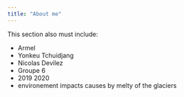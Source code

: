 ```yaml
---
title: "About me"
---
```



This section also must include: 

- Armel
- Yonkeu Tchuidjang
- Nicolas Devilez
- Groupe 6
- 2019 2020
- environement impacts causes by melty of the glaciers
